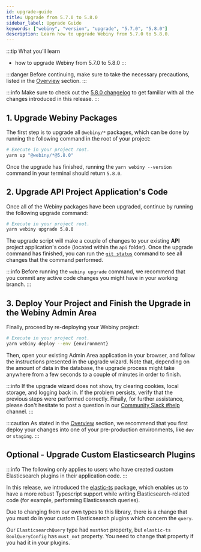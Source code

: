 ```yaml
---
id: upgrade-guide
title: Upgrade from 5.7.0 to 5.8.0
sidebar_label: Upgrade Guide
keywords: ["webiny", "version", "upgrade", "5.7.0", "5.8.0"]
description: Learn how to upgrade Webiny from 5.7.0 to 5.8.0.
---
```


:::tip What you’ll learn
- how to upgrade Webiny from 5.7.0 to 5.8.0
:::

:::danger
Before continuing, make sure to take the necessary precautions, listed in the [Overview](/docs/how-to-guides/upgrade-webiny/overview#-precaution-measures) section.
:::

:::info
Make sure to check out the [5.8.0 changelog](/docs/changelog/5.8.0) to get familiar with all the changes  introduced in this release.
:::

## 1. Upgrade Webiny Packages

The first step is to upgrade all `@webiny/*` packages, which can be done by running the following command in the root of your project:

```bash
# Execute in your project root.
yarn up "@webiny/*@5.8.0"
```

Once the upgrade has finished, running the `yarn webiny --version` command in your terminal should return `5.8.0`.

## 2. Upgrade API Project Application's Code

Once all of the Webiny packages have been upgraded, continue by running the following upgrade command:

```bash
# Execute in your project root.
yarn webiny upgrade 5.8.0
```

The upgrade script will make a couple of changes to your existing **API** project application's code (located within the `api` folder). Once the upgrade command has finished, you can run the [`git status`](https://git-scm.com/docs/git-status) command to see all changes that the command performed.

:::info
Before running the `webiny upgrade` command, we recommend that you commit any active code changes you might have in your working branch.
:::

## 3. Deploy Your Project and Finish the Upgrade in the Webiny Admin Area

Finally, proceed by re-deploying your Webiny project:

```bash
# Execute in your project root.
yarn webiny deploy --env {environment}
```

Then, open your existing Admin Area application in your browser, and follow the instructions presented in the upgrade wizard. Note that, depending on the amount of data in the database, the upgrade process might take anywhere from a few seconds to a couple of minutes in order to finish.

:::info
If the upgrade wizard does not show, try clearing cookies, local storage, and logging back in. If the problem persists, verify that the previous steps were performed correctly. Finally, for further assistance, please don't hesitate to post a question in our [Community Slack #help](https://webiny-community.slack.com/archives/C014Y0HGJ0Y) channel.
:::

:::caution
As stated in the [Overview](/docs/how-to-guides/upgrade-webiny/overview#pre-production-environments-first) section, we recommend that you first deploy your changes into one of your pre-production environments, like `dev` or `staging`.
:::

## Optional - Upgrade Custom Elasticsearch Plugins

:::info
The following only applies to users who have created custom Elasticsearch plugins in their application code.
:::

In this release, we introduced the [elastic-ts](https://github.com/jacobwgillespie/elastic-ts) package, which enables us to have a more robust Typescript support while writing Elasticsearch-related code (for example, performing Elasticsearch queries).

Due to changing from our own types to this library, there is a change that you must do in your custom Elasticsearch plugins which concern the `query`.

Our `ElasticsearchQuery` type had `mustNot` property, but `elastic-ts` `BoolQueryConfig` has `must_not` property. You need to change that property if you had it in your plugins.
